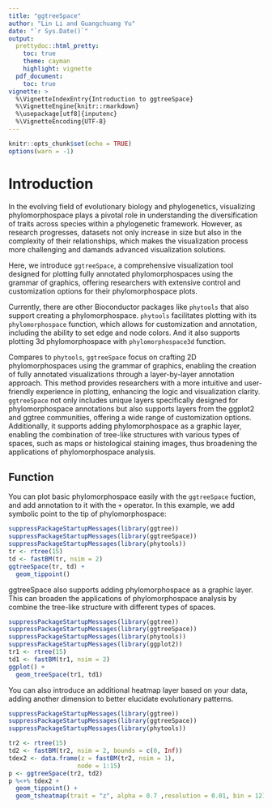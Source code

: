 ```yaml
---
title: "ggtreeSpace"
author: "Lin Li and Guangchuang Yu"
date: "`r Sys.Date()`"
output:
  prettydoc::html_pretty:
    toc: true
    theme: cayman
    highlight: vignette
  pdf_document:
    toc: true
vignette: >
  %\VignetteIndexEntry{Introduction to ggtreeSpace}
  %\VignetteEngine{knitr::rmarkdown}
  %\usepackage[utf8]{inputenc}
  %\VignetteEncoding{UTF-8}
---
```


```r
knitr::opts_chunk$set(echo = TRUE)
options(warn = -1)
```

# Introduction

In the evolving field of evolutionary biology and phylogenetics, visualizing phylomorphospace plays a pivotal role in understanding the diversification of traits across species within a phylogenetic framework. However, as research progresses, datasets not only increase in size but also in the complexity of their relationships, which makes the visualization process more challenging and damands advanced visualization solutions.

Here, we introduce `ggtreeSpace`, a comprehensive visualization tool designed for plotting fully annotated phylomorphospaces using the grammar of graphics, offering researchers with extensive control and customization options for their phylomorphospace plots.

Currently, there are other Bioconductor packages like `phytools` that also support creating a phylomorphospace. `phytools` facilitates plotting with its `phylomorphospace` function, which allows for customization and annotation, including the ability to set edge and node colors. And it also supports plotting 3d phylomorphospace with `phylomorphospace3d` function. 

Compares to `phytools`, `ggtreeSpace` focus on crafting 2D phylomorphospaces using the grammar of graphics, enabling the creation of fully annotated visualizations through a layer-by-layer annotation approach. This method provides researchers with a more intuitive and user-friendly experience in plotting, enhancing the logic and visualization clarity. `ggtreeSpace` not only includes unique layers specifically designed for phylomorphospace annotations but also supports layers from the ggplot2 and ggtree communities, offering a wide range of customization options. Additionally, it supports adding phylomorphospace as a graphic layer, enabling the combination of tree-like structures with various types of spaces, such as maps or histological staining images, thus broadening the applications of phylomorphospace analysis.

## Function

You can plot basic phylomorphospace easily with the `ggtreeSpace` fuction, and add annotation to it with the `+` operator. In this example, we add symbolic point to the tip of phylomorphospace:

```r
suppressPackageStartupMessages(library(ggtree))
suppressPackageStartupMessages(library(ggtreeSpace))
suppressPackageStartupMessages(library(phytools))
tr <- rtree(15)
td <- fastBM(tr, nsim = 2)
ggtreeSpace(tr, td) +
  geom_tippoint()
```

ggtreeSpace also supports adding phylomorphospace as a graphic layer. This can broaden the applications of phylomorphospace analysis by combine the tree-like structure with different types of spaces.

```r
suppressPackageStartupMessages(library(ggtree))
suppressPackageStartupMessages(library(ggtreeSpace))
suppressPackageStartupMessages(library(phytools))
suppressPackageStartupMessages(library(ggplot2))
tr1 <- rtree(15)
td1 <- fastBM(tr1, nsim = 2)
ggplot() +
  geom_treeSpace(tr1, td1)
```


You can also introduce an additional heatmap layer based on your data, adding another dimension to better elucidate evolutionary patterns.

```r
suppressPackageStartupMessages(library(ggtree))
suppressPackageStartupMessages(library(ggtreeSpace))
suppressPackageStartupMessages(library(phytools))

tr2 <- rtree(15)
td2 <- fastBM(tr2, nsim = 2, bounds = c(0, Inf))
tdex2 <- data.frame(z = fastBM(tr2, nsim = 1),
                   node = 1:15)
p <- ggtreeSpace(tr2, td2)
p %<+% tdex2 +
  geom_tippoint() +
  geom_tsheatmap(trait = "z", alpha = 0.7 ,resolution = 0.01, bin = 12)
```
